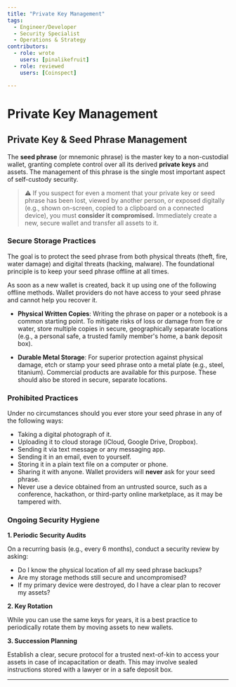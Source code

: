 ```yaml
---
title: "Private Key Management"
tags:
  - Engineer/Developer
  - Security Specialist
  - Operations & Strategy
contributors:
  - role: wrote
    users: [pinalikefruit]
  - role: reviewed
    users: [Coinspect]

---
```



<TagProvider>
<TagFilter />

# Private Key Management

<TagList tags={frontmatter.tags} />
<AttributionList contributors={frontmatter.contributors} />

## Private Key & Seed Phrase Management

The **seed phrase** (or mnemonic phrase) is the master key to a non-custodial wallet, granting complete control over all its derived **private keys** and assets. The management of this phrase is the single most important aspect of self-custody security.

> ⚠️ If you suspect for even a moment that your private key or seed phrase has been lost, viewed by another person, or exposed digitally (e.g., shown on-screen, copied to a clipboard on a connected device), you must **consider it compromised.** Immediately create a new, secure wallet and transfer all assets to it.

### Secure Storage Practices

The goal is to protect the seed phrase from both physical threats (theft, fire, water damage) and digital threats (hacking, malware). The foundational principle is to keep your seed phrase offline at all times.

As soon as a new wallet is created, back it up using one of the following offline methods. Wallet providers do not have access to your seed phrase and cannot help you recover it.

- **Physical Written Copies**: Writing the phrase on paper or a notebook is a common starting point. To mitigate risks of loss or damage from fire or water, store multiple copies in secure, geographically separate locations (e.g., a personal safe, a trusted family member's home, a bank deposit box).

- **Durable Metal Storage**: For superior protection against physical damage, etch or stamp your seed phrase onto a metal plate (e.g., steel, titanium). Commercial products are available for this purpose. These should also be stored in secure, separate locations.

### Prohibited Practices

Under no circumstances should you ever store your seed phrase in any of the following ways:

- Taking a digital photograph of it.
- Uploading it to cloud storage (iCloud, Google Drive, Dropbox).
- Sending it via text message or any messaging app.
- Sending it in an email, even to yourself.
- Storing it in a plain text file on a computer or phone.
- Sharing it with anyone. Wallet providers will **never** ask for your seed phrase.
- Never use a device obtained from an untrusted source, such as a conference, hackathon, or third-party online marketplace, as it may be tampered with.

### Ongoing Security Hygiene

**1. Periodic Security Audits**

On a recurring basis (e.g., every 6 months), conduct a security review by asking:

- Do I know the physical location of all my seed phrase backups?
- Are my storage methods still secure and uncompromised?
- If my primary device were destroyed, do I have a clear plan to recover my assets?

**2. Key Rotation**

While you can use the same keys for years, it is a best practice to periodically rotate them by moving assets to new wallets.

**3. Succession Planning**

Establish a clear, secure protocol for a trusted next-of-kin to access your assets in case of incapacitation or death. This may involve sealed instructions stored with a lawyer or in a safe deposit box.

---

</TagProvider>
<ContributeFooter />
